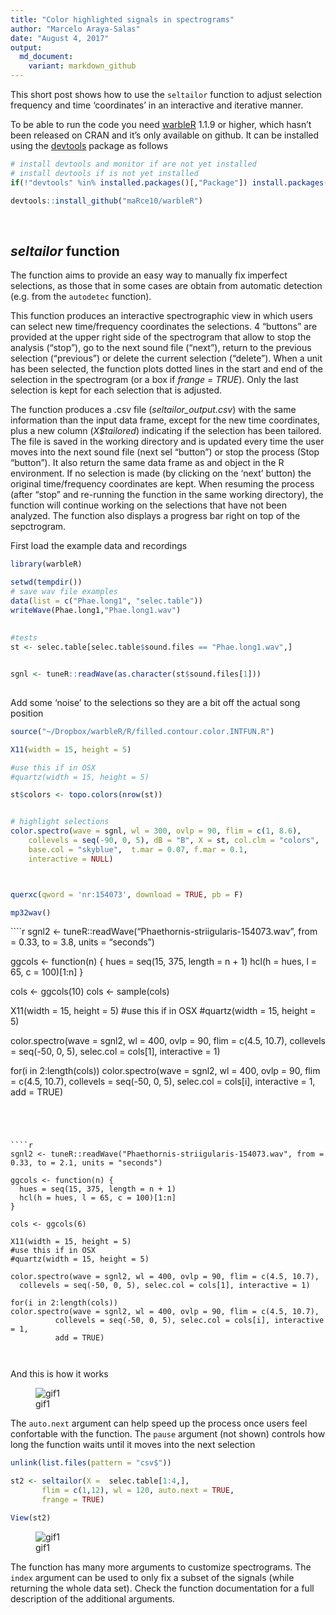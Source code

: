 ```yaml
---
title: "Color highlighted signals in spectrograms"
author: "Marcelo Araya-Salas"
date: "August 4, 2017"
output: 
  md_document:
    variant: markdown_github
---
```


This short post shows how to use the `seltailor` function to adjust selection frequency and time 'coordinates' in an interactive and iterative manner.

To be able to run the code you need [warbleR](https://cran.r-project.org/package=warbleR) 1.1.9 or higher, which hasn't been released on CRAN and it's only available on github. It can be installed using the [devtools](https://cran.r-project.org/package=devtools) package as follows

```r
# install devtools and monitor if are not yet installed
# install devtools if is not yet installed
if(!"devtools" %in% installed.packages()[,"Package"]) install.packages("devtools")

devtools::install_github("maRce10/warbleR")

```
<br>

## *seltailor* function

The function aims to provide an easy way to manually fix imperfect selections, as those that in some cases are obtain from automatic detection (e.g. from the `autodetec` function).

This function produces an interactive spectrographic view in which users can select new time/frequency coordinates the selections. 4 "buttons" are provided at the upper right side of the spectrogram that allow to stop the analysis ("stop"), go to the next sound file ("next"), return to the previous selection ("previous") or delete the current selection ("delete"). When a unit has been selected, the function plots dotted lines in the start and end of the selection in the spectrogram (or a box if *frange = TRUE*). Only the last selection is kept for each selection that is adjusted. 

The function produces a .csv file (*seltailor_output.csv*) with the same information than the input data frame, except for the new time coordinates, plus a new column (*X$tailored*) indicating if the selection has been tailored. The file is saved in the working directory  and is updated every time the user moves into the next sound file (next sel "button") or stop the process (Stop "button"). It also return the same data frame as and object in the R environment. If no selection is made (by clicking on the 'next' button) the original time/frequency coordinates are kept. When resuming the process (after "stop" and re-running the function in the same working directory), the function will continue working on the selections that have not been analyzed. The function also displays a progress bar right on top of the sepctrogram.

First load the example data and recordings 

```r
 
library(warbleR)

setwd(tempdir())
# save wav file examples
data(list = c("Phae.long1", "selec.table"))
writeWave(Phae.long1,"Phae.long1.wav")
 
 
#tests  
st <- selec.table[selec.table$sound.files == "Phae.long1.wav",]


sgnl <- tuneR::readWave(as.character(st$sound.files[1]))
    

```

Add some 'noise' to the selections so they are a bit off the actual song position

```r
source("~/Dropbox/warbleR/R/filled.contour.color.INTFUN.R")

X11(width = 15, height = 5)

#use this if in OSX
#quartz(width = 15, height = 5)

st$colors <- topo.colors(nrow(st))


# highlight selections
color.spectro(wave = sgnl, wl = 300, ovlp = 90, flim = c(1, 8.6), 
    collevels = seq(-90, 0, 5), dB = "B", X = st, col.clm = "colors", 
    base.col = "skyblue",  t.mar = 0.07, f.mar = 0.1, 
    interactive = NULL)



querxc(qword = 'nr:154073', download = TRUE, pb = F)

mp32wav()
```

````r
sgnl2 <- tuneR::readWave("Phaethornis-striigularis-154073.wav", from = 0.33, to = 3.8, units = "seconds")
    
ggcols <- function(n) {
  hues = seq(15, 375, length = n + 1)
  hcl(h = hues, l = 65, c = 100)[1:n]
}

cols <- ggcols(10)
cols <- sample(cols)

X11(width = 15, height = 5)
#use this if in OSX
#quartz(width = 15, height = 5)

color.spectro(wave = sgnl2, wl = 400, ovlp = 90, flim = c(4.5, 10.7), 
  collevels = seq(-50, 0, 5), selec.col = cols[1], interactive = 1)

for(i in 2:length(cols))
color.spectro(wave = sgnl2, wl = 400, ovlp = 90, flim = c(4.5, 10.7),
          collevels = seq(-50, 0, 5), selec.col = cols[i], interactive = 1, 
          add = TRUE)



```




````r
sgnl2 <- tuneR::readWave("Phaethornis-striigularis-154073.wav", from = 0.33, to = 2.1, units = "seconds")
    
ggcols <- function(n) {
  hues = seq(15, 375, length = n + 1)
  hcl(h = hues, l = 65, c = 100)[1:n]
}

cols <- ggcols(6)

X11(width = 15, height = 5)
#use this if in OSX
#quartz(width = 15, height = 5)

color.spectro(wave = sgnl2, wl = 400, ovlp = 90, flim = c(4.5, 10.7), 
  collevels = seq(-50, 0, 5), selec.col = cols[1], interactive = 1)

for(i in 2:length(cols))
color.spectro(wave = sgnl2, wl = 400, ovlp = 90, flim = c(4.5, 10.7),
          collevels = seq(-50, 0, 5), selec.col = cols[i], interactive = 1, 
          add = TRUE)



```


And this is how it works

![gif1](/img/seltailor.noautonext.gif)


The `auto.next` argument can help speed up the process once users feel confortable with the function. The `pause` argument (not shown) controls how long the function waits until it moves into the next selection

```r

unlink(list.files(pattern = "csv$"))

st2 <- seltailor(X =  selec.table[1:4,], 
       flim = c(1,12), wl = 120, auto.next = TRUE, 
       frange = TRUE)

View(st2)

```

![gif1](/img/seltailor.autonext.gif)

The function has many more arguments to customize spectrograms. The `index` argument can be used to only fix a subset of the signals (while returning the whole data set). Check the function documentation for a full description of the additional arguments.

